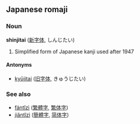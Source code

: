 ==Japanese romaji==
===Noun===
'''shinjitai''' ([[新字体]], しんじたい)

# Simplified form of Japanese kanji used after 1947

====Antonyms====
*[[kyūjitai]] ([[旧字体]], きゅうじたい)

===See also===
*[[fántǐzì]] ([[繁體字]], [[繁体字]])
*[[jiǎntǐzì]] ([[簡體字]], [[简体字]])